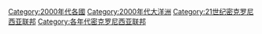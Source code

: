 [[Category:2000年代各國|Category:2000年代各國]]
[[Category:2000年代大洋洲|Category:2000年代大洋洲]]
[[Category:21世纪密克罗尼西亚联邦|Category:21世纪密克罗尼西亚联邦]]
[[Category:各年代密克罗尼西亚联邦|Category:各年代密克罗尼西亚联邦]]